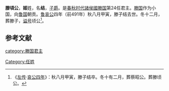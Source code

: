 '''滕頃公'''{{BD||？|前491年||catIdx=T}}，'''姬'''姓，名'''结'''，[[子爵|子爵]]。是[[春秋时代|春秋时代]][[諸侯國|諸侯國]][[滕国|滕国]]第24任君主。[[滕国|滕国]]作为小国，向[[鲁国|鲁国]]朝贡。[[鲁哀公|鲁哀公]]四年（前491年）秋八月甲寅，滕子结去世。冬十二月，葬滕子，[[谥号|谥号]]顷公<ref>《[[左传|左传]]·[[s:春秋左氏傳/哀公|哀公四年]]》：秋八月甲寅，滕子结卒。冬十有二月，葬蔡昭公。葬滕顷公。</ref>。 

{{start box}}
{{s-before|[[滕悼公|滕悼公]]}}
{{s-title|[[滕国|滕国]]君主|前512年─前491年}}
{{s-after|[[滕隱公|滕隱公]]}}
{{end box}}

==参考文献==
<references/>
{{滕國君主}}
[[category:滕国君主|category:滕国君主]]
[[Category:任姓|Category:任姓]]